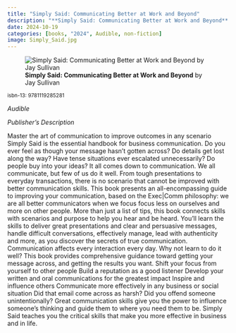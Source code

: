 ```yaml
---
title: "Simply Said: Communicating Better at Work and Beyond"
description: "**Simply Said: Communicating Better at Work and Beyond** by Jay Sullivan"
date: 2024-10-19
categories: [books, "2024", Audible, non-fiction]
image: Simply_Said.jpg
---
```

![**Simply Said: Communicating Better at Work and Beyond** by Jay Sullivan](Simply_Said.jpg){fig-align="left"}

<sup>isbn-13: 9781119285281</sup>

*Audible*

*Publisher's Description*

Master the art of communication to improve outcomes in any scenario Simply
Said is the essential handbook for business communication. Do you ever feel
as though your message hasn't gotten across? Do details get lost along the
way? Have tense situations ever escalated unnecessarily? Do people buy into
your ideas? It all comes down to communication. We all communicate, but few
of us do it well. From tough presentations to everyday transactions, there
is no scenario that cannot be improved with better communication skills.
This book presents an all-encompassing guide to improving your
communication, based on the Exec|Comm philosophy: we are all better
communicators when we focus focus less on ourselves and more on other
people. More than just a list of tips, this book connects skills with
scenarios and purpose to help you hear and be heard. You'll learn the
skills to deliver great presentations and clear and persuasive messages,
handle difficult conversations, effectively manage, lead with authenticity
and more, as you discover the secrets of true communication. Communication
affects every interaction every day. Why not learn to do it well? This book
provides comprehensive guidance toward getting your message across, and
getting the results you want. Shift your focus from yourself to other
people Build a reputation as a good listener Develop your written and oral
communications for the greatest impact Inspire and influence others
Communicate more effectively in any business or social situation Did that
email come across as harsh? Did you offend someone unintentionally? Great
communication skills give you the power to influence someone's thinking and
guide them to where you need them to be. Simply Said teaches you the
critical skills that make you more effective in business and in life.
